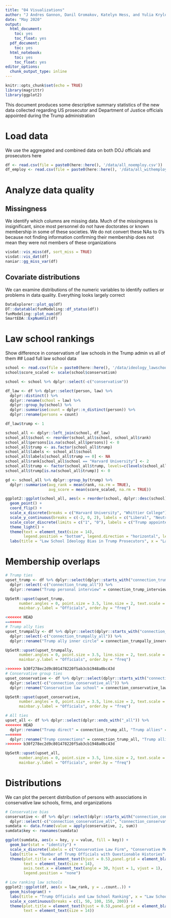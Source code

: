 ```yaml
---
title: "04 Visualizations"
author: "J Andres Gannon, Danil Gromakov, Katelyn Hess, and Yulia Krylova"
date: "May 2020"
output:
  html_document:
    toc: yes
    toc_float: yes
  pdf_document:
    toc: yes
  html_notebook:
    toc: yes
    toc_float: yes
editor_options:
  chunk_output_type: inline
---
```


```r
knitr::opts_chunk$set(echo = TRUE)
library(magrittr)
library(ggplot2)
```

This document produces some descriptive summary statistics of the new data collected regarding US prosecutor and Department of Justice officials appointed during the Trump administration

# Load data
We use the aggregated and combined data on both DOJ officials and prosecutors here
```r
df <- read.csv(file = paste0(here::here(), '/data/all_noemploy.csv'))
df_employ <- read.csv(file = paste0(here::here(), '/data/all_withemploy.csv'))
```

# Analyze data quality
## Missingness
We identify which columns are missing data. Much of the missingness is insignificant, since most personnel do not have doctorates or known membership in some of these societies. We do not convert these NAs to 0's because not finding information confirming their membership does not mean they were not members of these organizations
```r
visdat::vis_miss(df, sort_miss = TRUE)
visdat::vis_dat(df)
naniar::gg_miss_var(df)
```

## Covariate distributions
We can examine distributions of the numeric variables to identify outliers or problems in data quality. Everything looks largely correct
```r
DataExplorer::plot_qq(df)
DT::datatable(funModeling::df_status(df))
funModeling::plot_num(df)
SmartEDA::ExpNumViz(df)
```

# Law school rankings
Show difference in conservatism of law schools in the Trump admin vs all of them
## Load full law school data
```r
school <- read.csv(file = paste0(here::here(), '/data/ideology_lawschool.csv'))
school$score_scaled <- scale(school$conservatism)

school <- school %>% dplyr::select(-c("conservatism"))

df_law <- df %>% dplyr::select(person, law) %>%
  dplyr::distinct() %>%
  dplyr::rename(school = law) %>%
  dplyr::group_by(school) %>%
  dplyr::summarise(count = dplyr::n_distinct(person)) %>%
  dplyr::rename(persons = count)

df_law$trump <- 1

school_all <- dplyr::left_join(school, df_law)
school_all$school <- reorder(school_all$school, school_all$rank)
school_all$persons[is.na(school_all$persons)] <- 0
school_all$trump <- as.factor(school_all$trump)
school_all$labels <- school_all$school
school_all$labels[school_all$trump == 0] <- NA
school_all$rank[school_all$school == "Harvard University"] <- 2
school_all$trump <- factor(school_all$trump, levels=c(levels(school_all$trump), 0))
school_all$trump[is.na(school_all$trump)] <- 0

gd <- school_all %>% dplyr::group_by(trump) %>%
  dplyr::summarise(avg_rank = mean(rank, na.rm = TRUE),
                   avg_score = mean(score_scaled, na.rm = TRUE))

ggplot2::ggplot(school_all, aes(x = reorder(school, dplyr::desc(school)) , y = score_scaled, color = trump)) + 
  geom_point() + 
  coord_flip() + 
  scale_x_discrete(breaks = c("Harvard University", "Whittier College"), labels = c("1", "200")) +
  scale_y_continuous(breaks = c(-2, 0, 2), labels = c("Liberal", "Neutral", "Conservative")) +
  scale_color_discrete(limits = c("1", "0"), labels = c("Trump appointee", "Not Trump appointee")) +
  theme_light() +
  theme(text = element_text(size = 14),
        legend.position = "bottom", legend.direction = "horizontal", legend.title = element_blank()) + 
  labs(title = "Law School Ideology Bias in Trump Prosecutors", x = "Law Schools in Rank Order", y = "Liberal-Conservative Scale")
```

# Membership overlaps
```r
# Trump ties
upset_trump <- df %>% dplyr::select(dplyr::starts_with("connection_trump_")) %>%
  dplyr::select(-c("connection_trump_all")) %>%
  dplyr::rename("Trump personal interview" = connection_trump_interviews, "Trump campaign connection" = connection_trump_campaign)

UpSetR::upset(upset_trump,
      number.angles = 0, point.size = 3.5, line.size = 2, text.scale = 2,
      mainbar.y.label = "Officials", order.by = "freq")

<<<<<<< HEAD
=======
# Trump ally ties
upset_trumpally <- df %>% dplyr::select(dplyr::starts_with("connection_trumpally_")) %>%
  dplyr::select(-c("connection_trumpally_all")) %>%
  dplyr::rename("Trump ally inner circle" = connection_trumpally_innercircle, "Trump ally, US Senate" = connection_trumpally_us_senate, "Trump ally, state gov" = connection_trumpally_state_gov, "Trump ally, RNC" = connection_trumpally_rnc)

UpSetR::upset(upset_trumpally,
      number.angles = 0, point.size = 3.5, line.size = 2, text.scale = 2,
      mainbar.y.label = "Officials", order.by = "freq")

>>>>>>> b30f278ec2d9c801478220f5ab3cb1948a0bc43d
# Conservative group ties
upset_conservative <- df %>% dplyr::select(dplyr::starts_with("connection_conservative_")) %>%
  dplyr::select(-c("connection_conservative_all")) %>%
  dplyr::rename("Conservative law school" = connection_conservative_lawschool, "Conservative law firm" = connection_conservative_firm, "Conservative society membership" = connection_conservative_group, "Conservative state official" = connection_conservative_gov)

UpSetR::upset(upset_conservative,
      number.angles = 0, point.size = 3.5, line.size = 2, text.scale = 2,
      mainbar.y.label = "Officials", order.by = "freq")

# All ties
upset_all <- df %>% dplyr::select(dplyr::ends_with("_all")) %>%
<<<<<<< HEAD
  dplyr::rename("Trump direct" = connection_trump_all, "Trump allies" = connection_trumpally_all, "Conservative background" = connection_conservative_all, "Carrer Professional" = connection_careerprofessional_all, "Other" = connection_other_all)
=======
  dplyr::rename("Trump connections" = connection_trump_all, "Trump allies" = connection_trumpally_all, "Conservative background" = connection_conservative_all, "Carrer Professional" = connection_careerprofessional_all, "Other" = connection_other_all)
>>>>>>> b30f278ec2d9c801478220f5ab3cb1948a0bc43d

UpSetR::upset(upset_all,
      number.angles = 0, point.size = 3.5, line.size = 2, text.scale = 2,
      mainbar.y.label = "Officials", order.by = "freq")
```

# Distributions
We can plot the percent distribution of persons with associations in conservative law schools, firms, and organizations
```r
# Conservative bias
conservative <- df %>% dplyr::select(dplyr::starts_with("connection_conservative")) %>%
  dplyr::select(-c("connection_conservative_all", "connection_conservative_gov"))
sumdata <- data.frame(value = apply(conservative, 2, sum))
sumdata$key <- rownames(sumdata)

ggplot(sumdata, aes(x = key, y = value, fill = key)) +
  geom_bar(stat = "identity") +
  scale_x_discrete(labels = c("Conservative Law Firm", "Conservative Membership", "Conservative Law School")) +
  labs(title = "Number of Trump Officials with Questionable Histories", x = "History", y = "Number of Officials") +
  theme(plot.title = element_text(hjust = 0.5),panel.grid = element_blank(),
        text = element_text(size = 14),
        axis.text.x = element_text(angle = 30, hjust = 1, vjust = 1),
        legend.position = "none")

# Low ranking law schools
ggplot2::ggplot(df, aes(x = law_rank, y = ..count..)) +
  geom_histogram() +
  labs(title = "Trump Officials and Law School Ranking", x = "Law School Ranking", y = "Number of Officials") +
  scale_x_continuous(breaks = c(1, 50, 100, 150, 200)) +
  theme(plot.title = element_text(hjust = 0.5),panel.grid = element_blank(),
        text = element_text(size = 14))
```